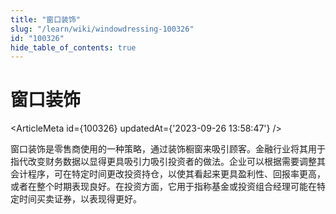 ```yaml
---
title: "窗口装饰"
slug: "/learn/wiki/windowdressing-100326"
id: "100326"
hide_table_of_contents: true
---
```



# 窗口装饰

<ArticleMeta id={100326} updatedAt={'2023-09-26 13:58:47'} />
<div className='border-solid border-b border-t-0 my-4 border-[var(--ifm-color-gray-300)]' />

窗口装饰是零售商使用的一种策略，通过装饰橱窗来吸引顾客。金融行业将其用于指代改变财务数据以显得更具吸引力吸引投资者的做法。企业可以根据需要调整其会计程序，可在特定时间更改投资持仓，以使其看起来更具盈利性、回报率更高，或者在整个时期表现良好。在投资方面，它用于指称基金或投资组合经理可能在特定时间买卖证券，以表现得更好。
